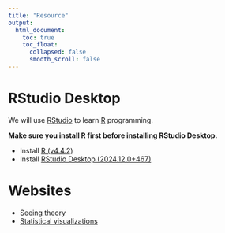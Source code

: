 ---
title: "Resource"
output:
  html_document:
    toc: true
    toc_float:
      collapsed: false
      smooth_scroll: false
---

# RStudio Desktop

We will use [RStudio](https://rstudio.com/) to learn [R](https://www.r-project.org/) programming.  

**Make sure you install R first before installing RStudio Desktop.**

* Install [R (v4.4.2)](https://cran.rstudio.com/) 
* Install [RStudio Desktop (2024.12.0+467)](https://rstudio.com/products/rstudio/download/)

# Websites

* [Seeing theory](https://seeing-theory.brown.edu)
* [Statistical visualizations](https://rpsychologist.com/viz/)

